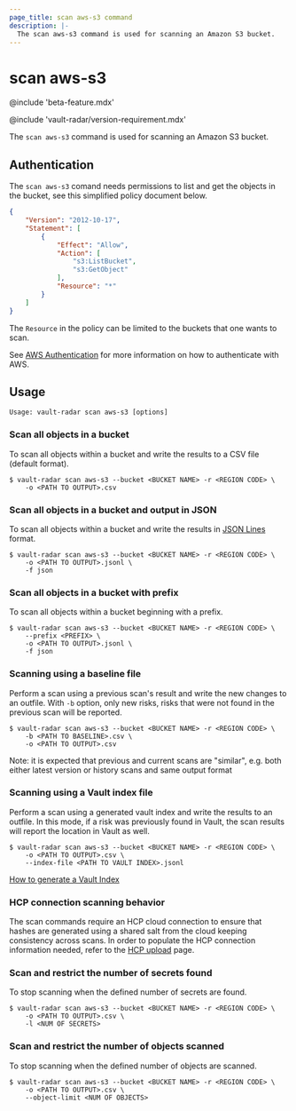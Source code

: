 ```yaml
---
page_title: scan aws-s3 command
description: |-
  The scan aws-s3 command is used for scanning an Amazon S3 bucket.
---
```


# scan aws-s3

@include 'beta-feature.mdx'

@include 'vault-radar/version-requirement.mdx'

The `scan aws-s3` command is used for scanning an Amazon S3 bucket.

## Authentication

The `scan aws-s3` comand needs permissions to list and get the objects in the
bucket, see this simplified policy document below. 

```json
{
    "Version": "2012-10-17",
    "Statement": [
        {
            "Effect": "Allow",
            "Action": [
                "s3:ListBucket",
                "s3:GetObject"
            ],
            "Resource": "*"
        }
    ]
}
```

The `Resource` in the policy can be limited to the buckets that one wants to
scan. 

See [AWS Authentication](/hcp/docs/vault-radar/cli/configuration/aws-authentication) for
more information on how to authenticate with AWS.

## Usage

<CodeBlockConfig hideClipboard>

```plaintext
Usage: vault-radar scan aws-s3 [options]
```

</CodeBlockConfig>

### Scan all objects in a bucket

To scan all objects within a bucket and write the results to a CSV file (default
format).

```shell-session
$ vault-radar scan aws-s3 --bucket <BUCKET NAME> -r <REGION CODE> \
    -o <PATH TO OUTPUT>.csv
```

### Scan all objects in a bucket and output in JSON

To scan all objects within a bucket and write the results in [JSON
Lines](https://jsonlines.org/) format.

```shell-session
$ vault-radar scan aws-s3 --bucket <BUCKET NAME> -r <REGION CODE> \
    -o <PATH TO OUTPUT>.jsonl \
    -f json
```

### Scan all objects in a bucket with prefix

To scan all objects within a bucket beginning with a prefix.

```shell-session
$ vault-radar scan aws-s3 --bucket <BUCKET NAME> -r <REGION CODE> \
    --prefix <PREFIX> \
    -o <PATH TO OUTPUT>.jsonl \
    -f json
```

### Scanning using a baseline file

Perform a scan using a previous scan's result and write the new changes to an
outfile. With `-b` option, only new risks, risks that were not found in the
previous scan will be reported.  

```shell-session
$ vault-radar scan aws-s3 --bucket <BUCKET NAME> -r <REGION CODE> \
    -b <PATH TO BASELINE>.csv \
    -o <PATH TO OUTPUT>.csv
```

Note: it is expected that previous and current scans are "similar", 
e.g. both either latest version or history scans and same output format

### Scanning using a Vault index file

Perform a scan using a generated vault index and write the results to an
outfile. In this mode, if a risk was previously found in Vault, the scan results
will report the location in Vault as well.

```shell-session
$ vault-radar scan aws-s3 --bucket <BUCKET NAME> -r <REGION CODE> \
    -o <PATH TO OUTPUT>.csv \
    --index-file <PATH TO VAULT INDEX>.jsonl
```

[How to generate a Vault Index](/hcp/docs/vault-radar/cli/index/vault#index-generation)

### HCP connection scanning behavior

The scan commands require an HCP cloud connection to ensure 
that hashes are generated using a shared salt from the
cloud keeping consistency across scans. In order to populate the HCP connection
information needed, refer to the [HCP
upload](/hcp/docs/vault-radar/cli/configuration/upload-results-to-hcp) page.

### Scan and restrict the number of secrets found

To stop scanning when the defined number of secrets are found.

```shell-session
$ vault-radar scan aws-s3 --bucket <BUCKET NAME> -r <REGION CODE> \
    -o <PATH TO OUTPUT>.csv \
    -l <NUM OF SECRETS>
```

### Scan and restrict the number of objects scanned

To stop scanning when the defined number of objects are scanned.

```shell-session
$ vault-radar scan aws-s3 --bucket <BUCKET NAME> -r <REGION CODE> \
    -o <PATH TO OUTPUT>.csv \
    --object-limit <NUM OF OBJECTS>
```
